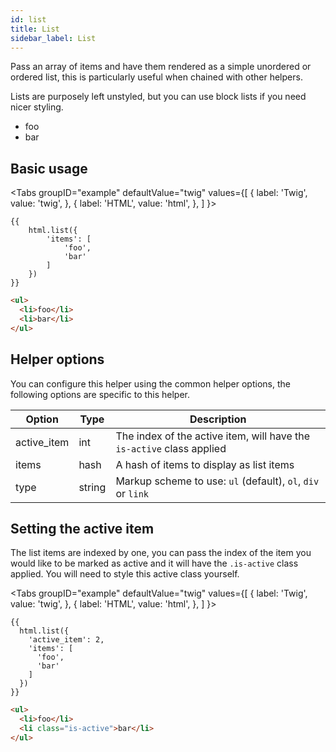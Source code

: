 ```yaml
---
id: list
title: List
sidebar_label: List
---
```



Pass an array of items and have them rendered as a simple unordered or ordered list, this is particularly useful when chained with other helpers.

Lists are purposely left unstyled, but you can use block lists if you need nicer styling.

<div className="d-example">
  <ul>
    <li>foo</li>
    <li>bar</li>
  </ul>
</div>

## Basic usage

<Tabs
  groupID="example"
  defaultValue="twig"
  values={[
    { label: 'Twig', value: 'twig', },
    { label: 'HTML', value: 'html', },
  ]
}>
<TabItem value="twig">

```twig
{{
    html.list({
        'items': [
            'foo',
            'bar'
        ]
    })
}}
```

</TabItem>
<TabItem value="html">

```html
<ul>
  <li>foo</li>
  <li>bar</li>
</ul>
```

</TabItem>
</Tabs>

## Helper options

You can configure this helper using the common helper options, the following options are specific to this helper.

| Option | Type | Description |
| ------ | ---- | ----------- |
| active_item | int | The index of the active item, will have the `is-active` class applied |
| items | hash | A hash of items to display as list items |
| type | string | Markup scheme to use: `ul` (default), `ol`, `div` or `link` |

## Setting the active item

The list items are indexed by one, you can pass the index of the item you would like to be marked as active and it will have the `.is-active` class applied. You will need to style this active class yourself.

<Tabs
  groupID="example"
  defaultValue="twig"
  values={[
    { label: 'Twig', value: 'twig', },
    { label: 'HTML', value: 'html', },
  ]
}>
<TabItem value="twig">

```twig
{{
  html.list({
    'active_item': 2,
    'items': [
      'foo',
      'bar'
    ]
  })
}}
```

</TabItem>
<TabItem value="html">

```html
<ul>
  <li>foo</li>
  <li class="is-active">bar</li>
</ul>
```

</TabItem>
</Tabs>
